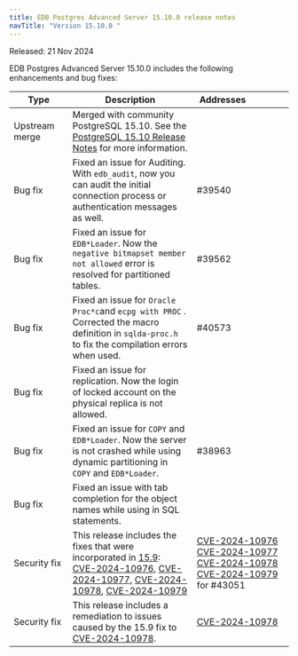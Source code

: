 ```yaml
---
title: EDB Postgres Advanced Server 15.10.0 release notes
navTitle: "Version 15.10.0 "
---
```


Released: 21 Nov 2024

EDB Postgres Advanced Server 15.10.0  includes the following enhancements and bug fixes:

| Type              | Description                                                                                                                                                                                                                                                                                                                                                                                                                                       | Addresses&nbsp;&nbsp;&nbsp;&nbsp;&nbsp;&nbsp;&nbsp;&nbsp;&nbsp;&nbsp;&nbsp;&nbsp;&nbsp;&nbsp;&nbsp;                                                                                                                                                                                                                                                  |
|-------------------|---------------------------------------------------------------------------------------------------------------------------------------------------------------------------------------------------------------------------------------------------------------------------------------------------------------------------------------------------------------------------------------------------------------------------------------------------|------------------------------------------------------------------------------------------------------------------------------------------------------------------------------------------------------------------------------------------------------------------------------------------------------------------------------------------------------|
| Upstream merge    | Merged with community PostgreSQL 15.10. See the [PostgreSQL 15.10 Release Notes](https://www.postgresql.org/docs/release/15.10/) for more information.                                                                                                                                                                                                                                                                                            |                                                                                                                                                                                                                                                                                                                                                      |
| Bug&nbsp;fix      | Fixed an issue for Auditing. With `edb_audit`, now you can audit the initial connection process or authentication messages as well.                                                                                                                                                                                                                                                                                                               | #39540                                                                                                                                                                                                                                                                                                                                               |
| Bug&nbsp;fix      | Fixed an issue for `EDB*Loader`. Now the `negative bitmapset member not allowed` error is resolved for partitioned tables.                                                                                                                                                                                                                                                                                                                        | #39562                                                                                                                                                                                                                                                                                                                                               |
| Bug&nbsp;fix      | Fixed an issue for `Oracle Proc*c`and `ecpg with PROC` . Corrected the macro definition in `sqlda-proc.h` to fix the compilation errors when used.                                                                                                                                                                                                                                                                                                | #40573                                                                                                                                                                                                                                                                                                                                               |
| Bug&nbsp;fix      | Fixed an issue for replication. Now the login of locked account on the physical replica is not allowed.                                                                                                                                                                                                                                                                                                                                           |                                                                                                                                                                                                                                                                                                                                                      |
| Bug&nbsp;fix      | Fixed an issue for `COPY` and `EDB*Loader`. Now the server is not crashed while using dynamic partitioning in `COPY` and `EDB*Loader`.                                                                                                                                                                                                                                                                                                            | #38963                                                                                                                                                                                                                                                                                                                                               |
| Bug&nbsp;fix      | Fixed an issue with tab completion for the object names while using in SQL statements.                                                                                                                                                                                                                                                                                                                                                            |                                                                                                                                                                                                                                                                                                                                                      |
| Security&nbsp;fix | This release includes the fixes that were incorporated in [15.9](https://www.postgresql.org/docs/release/15.9/): <br/> [CVE-2024-10976](https://www.postgresql.org/support/security/CVE-2024-10976/), [CVE-2024-10977](https://www.postgresql.org/support/security/CVE-2024-10977/), [CVE-2024-10978](https://www.postgresql.org/support/security/CVE-2024-10978/), [CVE-2024-10979](https://www.postgresql.org/support/security/CVE-2024-10979/) | [CVE-2024-10976](https://www.postgresql.org/support/security/CVE-2024-10976/) <br/> [CVE-2024-10977](https://www.postgresql.org/support/security/CVE-2024-10977/) <br/> [CVE-2024-10978](https://www.postgresql.org/support/security/CVE-2024-10978/) <br/> [CVE-2024-10979](https://www.postgresql.org/support/security/CVE-2024-10979/) for #43051 |
| Security&nbsp;fix | This release includes a remediation to issues caused by the 15.9 fix to [CVE-2024-10978](https://www.postgresql.org/support/security/CVE-2024-10978/).                                                                                                                                                                                                                                                                                            | [CVE-2024-10978](https://www.postgresql.org/support/security/CVE-2024-10978/)                                                                                                                                                                                                                                                                        |